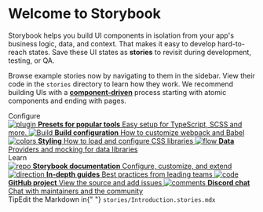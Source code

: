 

<Meta title="Example/Introduction" />

<style>
    {`
        .subheading {
            --mediumdark: '#999999';
            font-weight: 900;
            font-size: 13px;
            color: #999;
            letter-spacing: 6px;
            line-height: 24px;
            text-transform: uppercase;
            margin-bottom: 12px;
            margin-top: 40px;
        }

        .link-list {
            display: grid;
            grid-template-columns: 1fr;
            grid-template-rows: 1fr 1fr;
            row-gap: 10px;
        }

        @media (min-width: 620px) {
            .link-list {
                row-gap: 20px;
                column-gap: 20px;
                grid-template-columns: 1fr 1fr;
            }
        }

        @media all and (-ms-high-contrast:none) {
            .link-list {
                display: -ms-grid;
                -ms-grid-columns: 1fr 1fr;
                -ms-grid-rows: 1fr 1fr;
            }
        }

        .link-item {
            display: block;
            padding: 20px 30px 20px 15px;
            border: 1px solid #00000010;
            border-radius: 5px;
            transition: background 150ms ease-out, border 150ms ease-out, transform 150ms ease-out;
            color: #333333;
            display: flex;
            align-items: flex-start;
        }

        .link-item:hover {
            border-color: #1EA7FD50;
            transform: translate3d(0, -3px, 0);
            box-shadow: rgba(0, 0, 0, 0.08) 0 3px 10px 0;
        }

        .link-item:active {
            border-color: #1EA7FD;
            transform: translate3d(0, 0, 0);
        }

        .link-item strong {
            font-weight: 700;
            display: block;
            margin-bottom: 2px;
        }

        .link-item img {
            height: 40px;
            width: 40px;
            margin-right: 15px;
            flex: none;
        }

        .link-item span {
            font-size: 14px;
            line-height: 20px;
        }

        .tip {
            display: inline-block;
            border-radius: 1em;
            font-size: 11px;
            line-height: 12px;
            font-weight: 700;
            background: #E7FDD8;
            color: #66BF3C;
            padding: 4px 12px;
            margin-right: 10px;
            vertical-align: top;
        }

        .tip-wrapper {
            font-size: 13px;
            line-height: 20px;
            margin-top: 40px;
            margin-bottom: 40px;
        }

        .tip-wrapper code {
            font-size: 12px;
            display: inline-block;
        }
    `}
</style>

# Welcome to Storybook

Storybook helps you build UI components in isolation from your app's business logic, data, and context.
That makes it easy to develop hard-to-reach states. Save these UI states as **stories** to revisit during development, testing, or QA.

Browse example stories now by navigating to them in the sidebar.
View their code in the `stories` directory to learn how they work.
We recommend building UIs with a [**component-driven**](https://componentdriven.org) process starting with atomic components and ending with pages.

<div className="subheading">Configure</div>

<div className="link-list">
    <a
        className="link-item"
        href="https://storybook.js.org/docs/react/addons/addon-types"
        target="_blank"
    >
        <img src={Plugin} alt="plugin" />
        <span>
            <strong>Presets for popular tools</strong>
            Easy setup for TypeScript, SCSS and more.
        </span>
    </a>
    <a
        className="link-item"
        href="https://storybook.js.org/docs/react/configure/webpack"
        target="_blank"
    >
        <img src={StackAlt} alt="Build" />
        <span>
            <strong>Build configuration</strong>
            How to customize webpack and Babel
        </span>
    </a>
    <a
        className="link-item"
        href="https://storybook.js.org/docs/react/configure/styling-and-css"
        target="_blank"
    >
        <img src={Colors} alt="colors" />
        <span>
            <strong>Styling</strong>
            How to load and configure CSS libraries
        </span>
    </a>
    <a
        className="link-item"
        href="https://storybook.js.org/docs/react/get-started/setup#configure-storybook-for-your-stack"
        target="_blank"
    >
        <img src={Flow} alt="flow" />
        <span>
            <strong>Data</strong>
            Providers and mocking for data libraries
        </span>
    </a>
</div>

<div className="subheading">Learn</div>

<div className="link-list">
    <a
        className="link-item"
        href="https://storybook.js.org/docs"
        target="_blank"
    >
        <img src={Repo} alt="repo" />
        <span>
            <strong>Storybook documentation</strong>
            Configure, customize, and extend
        </span>
    </a>
    <a
        className="link-item"
        href="https://storybook.js.org/tutorials/"
        target="_blank"
    >
        <img src={Direction} alt="direction" />
        <span>
            <strong>In-depth guides</strong>
            Best practices from leading teams
        </span>
    </a>
    <a
        className="link-item"
        href="https://github.com/storybookjs/storybook"
        target="_blank"
    >
        <img src={Code} alt="code" />
        <span>
            <strong>GitHub project</strong>
            View the source and add issues
        </span>
    </a>
    <a
        className="link-item"
        href="https://discord.gg/storybook"
        target="_blank"
    >
        <img src={Comments} alt="comments" />
        <span>
            <strong>Discord chat</strong>
            Chat with maintainers and the community
        </span>
    </a>
</div>

<div className="tip-wrapper">
    <span className="tip">Tip</span>Edit the Markdown in{" "}
    <code>stories/Introduction.stories.mdx</code>
</div>
